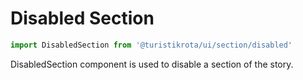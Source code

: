 
<Meta of={DisabledSectionStories} />

# Disabled Section

```jsx
import DisabledSection from '@turistikrota/ui/section/disabled'
```

DisabledSection component is used to disable a section of the story.

<Canvas className='min-h-32 h-60' of={DisabledSectionStories.Playground} />

<Controls />
